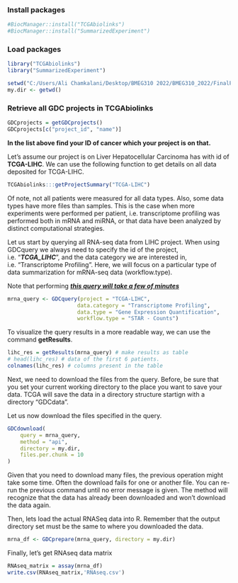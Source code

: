 ### Install packages

```{r}
#BiocManager::install("TCGAbiolinks")
#BiocManager::install("SummarizedExperiment")
```

### Load packages

```{r}
library("TCGAbiolinks")
library("SummarizedExperiment")
```

```{r}
setwd("C:/Users/Ali Chamkalani/Desktop/BMEG310 2022/BMEG310_2022/FinalProject")
my.dir <- getwd()
```
### Retrieve all GDC projects in TCGAbiolinks

```{r}
GDCprojects = getGDCprojects()
GDCprojects[c("project_id", "name")]
```
**In the list above find your ID of cancer which your project is on that.**

Let’s  assume our project is on Liver Hepatocellular Carcinoma has with id of **TCGA-LIHC**. We can use the following function to get details on all data deposited for TCGA-LIHC.

```{r}
TCGAbiolinks:::getProjectSummary("TCGA-LIHC")
```

Of note, not all patients were measured for all data types. Also, some data types have more files than samples. This is the case when more experiments were performed per patient, i.e. transcriptome profiling was performed both in mRNA and miRNA, or that data have been analyzed by distinct computational strategies.

Let us start by querying all RNA-seq data from LIHC project. When using GDCquery we always need to specify the id of the project, i.e. “***TCGA_LIHC***”, and the data category we are interested in, i.e. “Transcriptome Profiling”. Here, we will focus on a particular type of data summarization for mRNA-seq data (workflow.type).

Note that performing ***<u>this query will take a few of minutes</u>***

```{r}
mrna_query <- GDCquery(project = "TCGA-LIHC",
                      data.category = "Transcriptome Profiling",
                      data.type = "Gene Expression Quantification",
                      workflow.type = "STAR - Counts")
```

To visualize the query results in a more readable way, we can use the command **getResults**.

```{r}
lihc_res = getResults(mrna_query) # make results as table
# head(lihc_res) # data of the first 6 patients.
colnames(lihc_res) # columns present in the table
```


Next, we need to download the files from the query. Before, be sure that you set your current working directory to the place you want to save your data. TCGA will save the data in a directory structure startign with a directory “GDCdata”.

Let us now download the files specified in the query.

```{r}
GDCdownload(
    query = mrna_query,
    method = "api",
    directory = my.dir,
    files.per.chunk = 10
)


```

Given that you need to download many files, the previous operation might take some time. Often the download fails for one or another file. You can re-run the previous command until no error message is given. The method will recognize that the data has already been downloaded and won’t download the data again.

Then, lets load the actual RNASeq data into R. Remember that the output directory set must be the same to where you downloaded the data.

```{r}
mrna_df <- GDCprepare(mrna_query, directory = my.dir)
```

Finally, let’s get RNAseq data matrix

```{r}
RNAseq_matrix = assay(mrna_df)
write.csv(RNAseq_matrix,'RNAseq.csv')
```